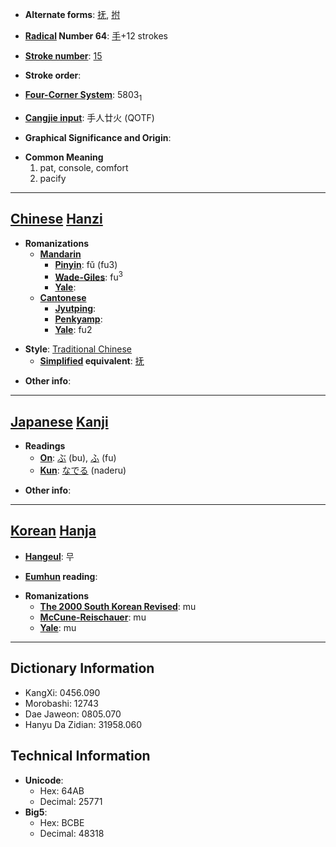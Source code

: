 * '''Alternate forms''': [[抚]], [[拊]]

* '''[[Wiktionary:Chinese radical index| Radical]] Number 64''': [[Wiktionary:Chinese radical index 手|手]]+12 strokes

* '''[[Wiktionary:Chinese total strokes index|Stroke number]]''': [[Wiktionary:Chinese total strokes index 15|15]]

* '''Stroke order''': 

* '''[[Wiktionary:Chinese four corner index|Four-Corner System]]''': 5803<sub>1</sub>

* '''[[Wiktionary:Chinese Cangjie index|Cangjie input]]''': 手人廿火 (QOTF)

* '''Graphical Significance and Origin''': 

* '''Common Meaning'''
*#pat, console, comfort
*# pacify


----

== [[Chinese]] [[Hanzi]] ==

* '''Romanizations'''
** '''[[Mandarin]]'''
*** '''[[Pinyin]]''': fǔ (fu3)
*** '''[[Wade-Giles]]''': fu<sup>3</sup>
*** '''[[Yale]]''': 
** '''[[Cantonese]]'''
*** '''[[Jyutping]]''':
*** '''[[Penkyamp]]''': 
*** '''[[Yale]]''': fu2

* '''Style''': [[Traditional Chinese]] 
** '''[[Simplified Chinese|Simplified]] equivalent''': [[抚]]

* '''Other info''': 

----

== [[Japanese]] [[Kanji]] ==

* '''Readings'''
** '''[[On]]''': [[ぶ]] (bu), [[ふ]] (fu)
** '''[[Kun]]''': [[なでる]] (naderu)

* '''Other info''':  

----

== [[Korean]] [[Hanja]] ==

* '''[[Hangeul]]''': 무

* '''[[Eumhun]] reading''': 

* '''Romanizations'''
** '''[[The 2000 South Korean Revised Romanization|The 2000 South Korean Revised]]''': mu
** '''[[McCune-Reischauer]]''': mu
** '''[[Yale]]''': mu

----

== Dictionary Information ==

* KangXi: 0456.090
* Morobashi: 12743
* Dae Jaweon: 0805.070
* Hanyu Da Zidian: 31958.060

== Technical Information ==

* '''Unicode''':
** Hex: 64AB
** Decimal: 25771
* '''Big5''':
** Hex: BCBE
** Decimal: 48318